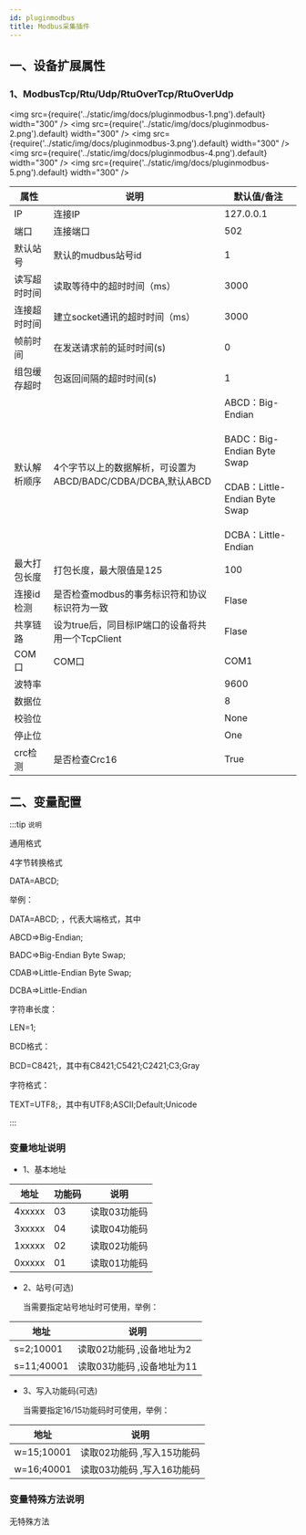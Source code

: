 ```yaml
---
id: pluginmodbus
title: Modbus采集插件
---
```


## 一、设备扩展属性

### 1、ModbusTcp/Rtu/Udp/RtuOverTcp/RtuOverUdp
<img src={require('../static/img/docs/pluginmodbus-1.png').default} width="300" />
<img src={require('../static/img/docs/pluginmodbus-2.png').default} width="300" />
<img src={require('../static/img/docs/pluginmodbus-3.png').default} width="300" />
<img src={require('../static/img/docs/pluginmodbus-4.png').default} width="300" />
<img src={require('../static/img/docs/pluginmodbus-5.png').default} width="300" />

| 属性           |  说明                    | 默认值/备注|
| ---------------| --------------------------| ---|
| IP         | 连接IP              | 127.0.0.1|
| 端口         | 连接端口              | 502|
| 默认站号         | 默认的mudbus站号id            | 1|
| 读写超时时间         | 读取等待中的超时时间（ms）              | 3000|
| 连接超时时间         | 建立socket通讯的超时时间（ms）                | 3000|
| 帧前时间         | 在发送请求前的延时时间(s)                | 0|
| 组包缓存超时         | 包返回间隔的超时时间(s)              | 1 |
| 默认解析顺序         | 4个字节以上的数据解析，可设置为ABCD/BADC/CDBA/DCBA,默认ABCD |ABCD：Big-Endian<br></br>BADC：Big-Endian Byte Swap<br></br>CDAB：Little-Endian Byte Swap<br></br>DCBA：Little-Endian |
| 最大打包长度         | 打包长度，最大限值是125              | 100 |
| 连接id检测         | 是否检查modbus的事务标识符和协议标识符为一致              | Flase |
| 共享链路         | 设为true后，同目标IP端口的设备将共用一个TcpClient              | Flase |
| COM口         | COM口              | COM1|
| 波特率         |               | 9600|
| 数据位         |               | 8|
| 校验位         |               | None|
| 停止位         |               | One|
| crc检测         | 是否检查Crc16              | True|


## 二、变量配置

:::tip `说明`

通用格式

4字节转换格式

DATA=ABCD;

举例：

DATA=ABCD; ，代表大端格式，其中

ABCD=>Big-Endian;

BADC=>Big-Endian Byte Swap;

CDAB=>Little-Endian Byte Swap;

DCBA=>Little-Endian

字符串长度：

LEN=1;

BCD格式：

BCD=C8421;，其中有C8421;C5421;C2421;C3;Gray

字符格式：

TEXT=UTF8;，其中有UTF8;ASCII;Default;Unicode

:::

### 变量地址说明

- 1、基本地址

| 地址           | 功能码         |  说明                    |
| ---------------| --------------|--------------------------|
| 4xxxxx         | 03            | 读取03功能码              |
| 3xxxxx         | 04            | 读取04功能码              |
| 1xxxxx         | 02            | 读取02功能码              |
| 0xxxxx         | 01            | 读取01功能码              |

- 2、站号(可选)

  当需要指定站号地址时可使用，举例：

| 地址           |   说明                    |
| ---------------| --------------------------|
| s=2;10001         |  读取02功能码 ,设备地址为2      |
| s=11;40001         |  读取03功能码 ,设备地址为11        |

- 3、写入功能码(可选)

  当需要指定16/15功能码时可使用，举例：

| 地址           |   说明                    |
| ---------------| --------------------------|
| w=15;10001         |  读取02功能码 ,写入15功能码      |
| w=16;40001         |  读取03功能码 ,写入16功能码        |

### 变量特殊方法说明

无特殊方法